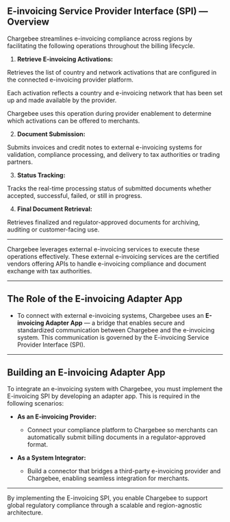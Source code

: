 ## E-invoicing Service Provider Interface (SPI) — Overview

Chargebee streamlines e-invoicing compliance across regions by facilitating the following operations throughout the billing lifecycle.

1. **Retrieve E-invoicing Activations:**

Retrieves the list of country and network activations that are configured in the connected e-invoicing provider platform.

Each activation reflects a country and e-invoicing network that has been set up and made available by the provider.

Chargebee uses this operation during provider enablement to determine which activations can be offered to merchants.

2. **Document Submission:**

Submits invoices and credit notes to external e-invoicing systems for validation, compliance processing, and delivery to tax authorities or trading partners.

3. **Status Tracking:**

Tracks the real-time processing status of submitted documents whether accepted, successful, failed, or still in progress.

4. **Final Document Retrieval:**

Retrieves finalized and regulator-approved documents for archiving, auditing or customer-facing use.

---
Chargebee leverages external e-invoicing services to execute these operations effectively. These external e-invoicing services are the certified vendors offering APIs to handle e-invoicing compliance and document exchange with tax authorities.

---

## The Role of the E-invoicing Adapter App

- To connect with external e-invoicing systems, Chargebee uses an **E-invoicing Adapter App** — a bridge that enables secure and standardized communication between Chargebee and the e-invoicing system. This communication is governed by the E-invoicing Service Provider Interface (SPI).
---

## Building an E-invoicing Adapter App

To integrate an e-invoicing system with Chargebee, you must implement the E-invoicing SPI by developing an adapter app. This is required in the following scenarios:

- **As an E-invoicing Provider:**
    - Connect your compliance platform to Chargebee so merchants can automatically submit billing documents in a regulator-approved format.

- **As a System Integrator:**
    - Build a connector that bridges a third-party e-invoicing provider and Chargebee, enabling seamless integration for merchants.

---

By implementing the E-invoicing SPI, you enable Chargebee to support global regulatory compliance through a scalable and region-agnostic architecture.
